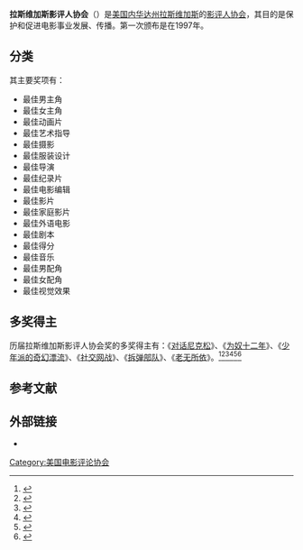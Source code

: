'''拉斯维加斯影评人协会'''（{{lang-en|'''Las Vegas Film Critics Society'''}}）是[[美国|美国]][[内华达州|内华达州]][[拉斯维加斯|拉斯维加斯]]的[[電影評論|影评人协会]]，其目的是保护和促进电影事业发展、传播。第一次颁布是在1997年。

== 分类 ==
其主要奖项有：
*最佳男主角
*最佳女主角
*最佳动画片
*最佳艺术指导
*最佳摄影
*最佳服装设计
*最佳导演
*最佳纪录片
*最佳电影编辑
*最佳影片
*最佳家庭影片
*最佳外语电影
*最佳剧本
*最佳得分
*最佳音乐
*最佳男配角
*最佳女配角
*最佳视觉效果

== 多奖得主 ==
历届拉斯维加斯影评人协会奖的多奖得主有：《[[对话尼克松|对话尼克松]]》、《[[为奴十二年|为奴十二年]]》、《[[少年派的奇幻漂流|少年派的奇幻漂流]]》、《[[社群網戰|社交网战]]》、《[[拆弹部队|拆弹部队]]》、《[[老无所依|老无所依]]》。<ref>{{cite web |url=http://ent.sina.com.cn/m/f/2008-12-19/15492303237.shtml |title=拉斯维加斯影评人协会奖 《对话尼克松》拔头筹 |accessdate=2008 |publisher=新浪网 |work= |language=zh-hans |archive-date=2014-03-23 |archive-url=https://web.archive.org/web/20140323092342/http://ent.sina.com.cn/m/f/2008-12-19/15492303237.shtml |dead-url=no }}</ref><ref>{{cite web |url=http://ent.sina.com.cn/m/f/2013-12-20/18364065422.shtml |title=《为奴》领跑拉斯维加斯影评人协会奖 |accessdate=2013 |publisher=新浪网 |work= |language=zh-hans |archive-date=2014-03-23 |archive-url=https://web.archive.org/web/20140323092151/http://ent.sina.com.cn/m/f/2013-12-20/18364065422.shtml |dead-url=no }}</ref><ref>{{cite web |url=http://news.163.com/12/1217/13/8IU86HG900014JB6.html |title=《少年派》6奖横扫拉斯维加斯影评人协会奖 |accessdate=2012 |publisher=网易 |work= |language=zh-hans |archive-url=https://web.archive.org/web/20140323110309/http://news.163.com/12/1217/13/8IU86HG900014JB6.html |archive-date=2014-03-23 |dead-url=yes }}</ref><ref>{{cite web |url=http://ent.163.com/10/1217/18/6O4HUL3S00032DGD.html |title=拉斯维加斯影评人协会奖 《社交网战》力拔头筹 |accessdate=2010 |publisher=网易 |work= |language=zh-hans |archive-url=https://www.webcitation.org/6x8iMTm8X?url=http://ent.163.com/10/1217/18/6O4HUL3S00032DGD.html |archive-date=2018-02-11 |dead-url=yes }}</ref><ref>{{cite web |url=http://ent.sina.com.cn/m/f/2009-12-17/23012814283.shtml |title=拉斯维加斯影评人协会奖：《拆弹部队》拔头筹 |accessdate=2009 |publisher=新浪网 |work= |language=zh-hans |archive-date=2014-03-23 |archive-url=https://web.archive.org/web/20140323092336/http://ent.sina.com.cn/m/f/2009-12-17/23012814283.shtml |dead-url=no }}</ref><ref>{{cite web |url=http://ent.sina.com.cn/m/f/2007-12-21/14421845145.shtml |title=拉斯维加斯影评人协会奖 《老无所依》力拔头筹 |accessdate=2007 |publisher=新浪网 |work= |language=zh-hans |archive-date=2014-03-22 |archive-url=https://web.archive.org/web/20140322212812/http://ent.sina.com.cn/m/f/2007-12-21/14421845145.shtml |dead-url=no }}</ref>

==参考文献==
{{reflist}}

==外部链接==
*{{official|http://www.lvfcs.org/}}

{{拉斯维加斯影评人协会奖}}
{{美国影评人协会}}

{{DEFAULTSORT:L拉斯维加斯}}
[[Category:美国电影评论协会|Category:美国电影评论协会]]